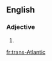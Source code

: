 ==English==

===Adjective===
{{en-adj|-}}

# {{alternative spelling of|transatlantic|lang=en}}

[[fr:trans-Atlantic]]